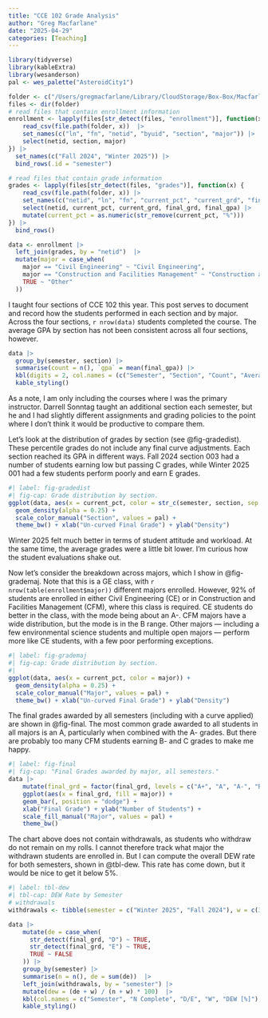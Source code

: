 ```yaml
---
title: "CCE 102 Grade Analysis"
author: "Greg Macfarlane"
date: "2025-04-29"
categories: [Teaching]
---
```


```r
library(tidyverse)
library(kableExtra)
library(wesanderson)
pal <- wes_palette("AsteroidCity1")
```
```r
folder <- c("/Users/gregmacfarlane/Library/CloudStorage/Box-Box/Macfarlane/2 Areas/cce102/grades")
files <- dir(folder)
# read files that contain enrollment information
enrollment <- lapply(files[str_detect(files, "enrollment")], function(x) {
    read_csv(file.path(folder, x))  |>
    set_names(c("ln", "fn", "netid", "byuid", "section", "major")) |>
    select(netid, section, major)
}) |>
  set_names(c("Fall 2024", "Winter 2025")) |>
  bind_rows(.id = "semester") 

# read files that contain grade information
grades <- lapply(files[str_detect(files, "grades")], function(x) {
    read_csv(file.path(folder, x)) |>
    set_names(c("netid", "ln", "fn", "current_pct", "current_grd", "final_grd", "final_gpa")) |>
    select(netid, current_pct, current_grd, final_grd, final_gpa) |>
    mutate(current_pct = as.numeric(str_remove(current_pct, "%")))
}) |>
  bind_rows()  

data <- enrollment |>
  left_join(grades, by = "netid")  |>
  mutate(major = case_when(
    major == "Civil Engineering" ~ "Civil Engineering",
    major == "Construction and Facilities Management" ~ "Construction and Facilities Management",
    TRUE ~ "Other"
  ))
```

I taught four sections of CCE 102 this year. This post serves to document and
record how the students performed in each section and by major. Across the four sections,
`r nrow(data)` students completed the course. The average GPA by section has not been 
consistent across all four sections, however.

```r
data |>
  group_by(semester, section) |>
  summarise(count = n(), `gpa` = mean(final_gpa)) |>
  kbl(digits = 2, col.names = (c("Semester", "Section", "Count", "Average GPA"))) |> 
  kable_styling()
```

As a note, I am only including the courses where I was the primary instructor.
Darrell Sonntag taught an additional section each semester, but he and I had
slightly different assignments and grading policies to the point where I don't think
it would be productive to compare them.

Let's look at the distribution of grades by section (see @fig-gradedist). These
percentile grades do not include any final curve adjustments. Each section
reached its GPA in different ways. Fall 2024  section 003 had a number of
students earning low but passing C grades, while Winter 2025 001 had a few
students perform poorly and earn E grades.

```r
#| label: fig-gradedist
#| fig-cap: Grade distribution by section.
ggplot(data, aes(x = current_pct, color = str_c(semester, section, sep = " "))) + 
  geom_density(alpha = 0.25) +
  scale_color_manual("Section", values = pal) +
  theme_bw() + xlab("Un-curved Final Grade") + ylab("Density")
```

Winter 2025 felt much better in terms of student attitude and workload. At the same
time, the average grades were a little bit lower. I'm curious how the student evaluations
shake out.

Now let's consider the breakdown across majors, which I show in @fig-grademaj. Note that
this is a GE class, with `r nrow(table(enrollment$major))` different majors enrolled. However,
92% of students are enrolled in either Civil Engineering (CE) or in Construction
and Facilities Management (CFM), where this class is required. CE
students do better in the class, with the mode being about an A-. CFM majors have
a wide distribution, but the mode is in the B range. Other majors --- including
a few environmental science students and multiple open majors --- perform more
like CE students, with a few poor performing exceptions.

```r
#| label: fig-grademaj
#| fig-cap: Grade distribution by section.
#| 
ggplot(data, aes(x = current_pct, color = major)) + 
  geom_density(alpha = 0.25) +
  scale_color_manual("Major", values = pal) +
  theme_bw() + xlab("Un-curved Final Grade") + ylab("Density")
```


The final grades awarded by all semesters (including with a curve applied) are 
shown in @fig-final. The most common grade awarded to all students in all majors is an A,
particularly when combined with the A- grades. But there are probably too many CFM
students earning B- and C grades to make me happy. 

```r
#| label: fig-final
#| fig-cap: "Final Grades awarded by major, all semesters."
data |>
    mutate(final_grd = factor(final_grd, levels = c("A+", "A", "A-", "B+", "B", "B-", "C+", "C", "C-", "D+", "D", "D-", "E", "W"))) |>
    ggplot(aes(x = final_grd, fill = major)) +
    geom_bar(, position = "dodge") +
    xlab("Final Grade") + ylab("Number of Students") +
    scale_fill_manual("Major", values = pal) +
    theme_bw()
```

The chart above does not contain withdrawals, as students who withdraw do not remain on my rolls. I 
cannot therefore track what major the withdrawn students are enrolled in. But I can compute the
overall DEW rate for both semesters, shown in @tbl-dew. This rate has come down, but 
it would be nice to get it below 5%.

```r
#| label: tbl-dew
#| tbl-cap: DEW Rate by Semester
# withdrawals
withdrawals <- tibble(semester = c("Winter 2025", "Fall 2024"), w = c(3, 4))

data |>
    mutate(de = case_when(
      str_detect(final_grd, "D") ~ TRUE,
      str_detect(final_grd, "E") ~ TRUE,
      TRUE ~ FALSE
    )) |>
    group_by(semester) |>
    summarise(n = n(), de = sum(de))  |>
    left_join(withdrawals, by = "semester") |>
    mutate(dew = (de + w) / (n + w) * 100)  |>
    kbl(col.names = c("Semester", "N Complete", "D/E", "W", "DEW [%]"), digits = 2)  |>
    kable_styling()
```
